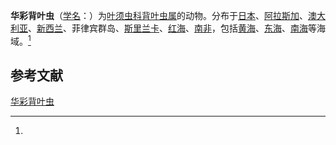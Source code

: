 {{Speciesbox
| name = 华彩背叶虫
| status = 
| status_system = 
| image = 
| genus = Notophyllum
| species = splendens
| authority = (Schmarda, 1861)<ref name='id10343'>{{cite web| url =http://www.bioinfo.cn/db05/BjdwSpecies.php?action=view&id=10343| title =华彩背叶虫| work =《中国动物物种编目数据库》| publisher =中国科学院微生物研究所| author =中国科学院动物研究所| accessdate =2009-04-16| deadurl =yes| archiveurl =https://web.archive.org/web/20160305043516/http://www.bioinfo.cn/db05/BjdwSpecies.php?action=view&id=10343| archivedate =2016-03-05}}</ref>
}}

'''华彩背叶虫'''（[[学名|学名]]：{{lang|la|''Notophyllum splendens''}}）为[[叶须虫科|叶须虫科]][[背叶虫属|背叶虫属]]的动物。分布于[[日本|日本]]、[[阿拉斯加|阿拉斯加]]、[[澳大利亚|澳大利亚]]、[[新西兰|新西兰]]、菲律宾群岛、[[斯里兰卡|斯里兰卡]]、[[红海|红海]]、[[南非|南非]]，包括[[黄海|黄海]]、[[东海|东海]]、[[南海|南海]]等海域。<ref name='id10343'/>

== 参考文献 ==
{{reflist}}

{{Wikispecies|Notophyllum splendens}}
{{Taxonbar|from=Q2401076}}

[[Category:背叶虫属|华彩背叶虫]]


{{放射虫小作品}}